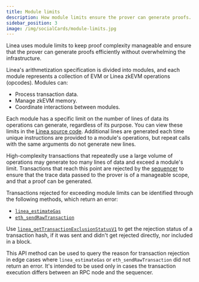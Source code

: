 ```yaml
---
title: Module limits
description: How module limits ensure the prover can generate proofs.
sidebar_position: 3
image: /img/socialCards/module-limits.jpg
---
```


Linea uses module limits to keep proof complexity manageable and ensure that the prover can generate proofs efficiently without overwhelming the infrastructure.

Linea's arithmetization specification is divided into modules, and each module represents a collection of EVM or Linea zkEVM operations (opcodes). Modules can:

- Process transaction data.
- Manage zkEVM memory.
- Coordinate interactions between modules.

Each module has a specific limit on the number of lines of data its operations can generate, regardless of its purpose. You can view these limits in the [Linea source code](https://github.com/Consensys/linea-monorepo/blob/main/config/common/traces-limits-besu-v2.toml). Additional lines are generated each time unique instructions are provided to a module's operations, but repeat calls with the same arguments do not generate new lines.

High-complexity transactions that repeatedly use a large volume of operations may generate too many lines of data and exceed a module's limit. Transactions that reach this point are rejected by the [sequencer](../sequencer/index.mdx) to ensure that the trace data passed to the prover is of a manageable scope, and that a proof can be generated.

Transactions rejected for exceeding module limits can be identified through the following methods, which return an error:

- [`linea_estimateGas`](../../../developers/reference/api/linea-estimategas.mdx)
- [`eth_sendRawTransaction`](../../../developers/reference/api/eth-sendrawtransaction.mdx)

Use [`linea_getTransactionExclusionStatusV1`](../../../developers/reference/api/linea-gettransactionexclusionstatusv1.mdx) to get the rejection status of a transaction hash, if it was sent and didn't get rejected directly, nor included in a block.

This API method can be used to query the reason for transaction rejection in edge cases where `linea_estimateGas` or `eth_sendRawTransaction` did not return an error. It's intended to be used only in cases the transaction execution differs between an RPC node and the sequencer.

